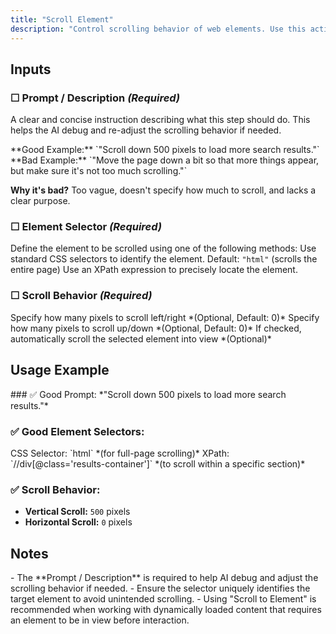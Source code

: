 ```yaml
---
title: "Scroll Element"
description: "Control scrolling behavior of web elements. Use this action to navigate through content, load dynamic elements, or ensure elements are in view before interacting with them."
---
```


## Inputs

### ☐ Prompt / Description *(Required)*
A clear and concise instruction describing what this step should do. This helps the AI debug and re-adjust the scrolling behavior if needed.

<Note type="success">
  **Good Example:** `"Scroll down 500 pixels to load more search results."`
</Note>

<Note type="danger">
  **Bad Example:** `"Move the page down a bit so that more things appear, but make sure it's not too much scrolling."`
  
  **Why it's bad?** Too vague, doesn't specify how much to scroll, and lacks a clear purpose.
</Note>

### ☐ Element Selector *(Required)*
Define the element to be scrolled using one of the following methods:
<CardGroup cols={2}>
  <Card title="CSS Selector">
    Use standard CSS selectors to identify the element.
    Default: `"html"` (scrolls the entire page)
  </Card>
  <Card title="XPath">
    Use an XPath expression to precisely locate the element.
  </Card>
</CardGroup>

### ☐ Scroll Behavior *(Required)*
<CardGroup cols={3}>
  <Card title="Horizontal Scroll">
    Specify how many pixels to scroll left/right
    *(Optional, Default: 0)*
  </Card>
  <Card title="Vertical Scroll">
    Specify how many pixels to scroll up/down
    *(Optional, Default: 0)*
  </Card>
  <Card title="Scroll to Element">
    If checked, automatically scroll the selected element into view
    *(Optional)*
  </Card>
</CardGroup>

## Usage Example

<Card title="Scenario: Scrolling down to load more search results">
  ### ✅ Good Prompt:
  *"Scroll down 500 pixels to load more search results."*

  ### ✅ Good Element Selectors:
  <Card>
    CSS Selector: `html` *(for full-page scrolling)*
  </Card>

  <Card>
    XPath: `//div[@class='results-container']` *(to scroll within a specific section)*
  </Card>

  ### ✅ Scroll Behavior:
  - **Vertical Scroll:** `500` pixels
  - **Horizontal Scroll:** `0` pixels
</Card>

## Notes
<Warning>
  - The **Prompt / Description** is required to help AI debug and adjust the scrolling behavior if needed.
  - Ensure the selector uniquely identifies the target element to avoid unintended scrolling.
  - Using "Scroll to Element" is recommended when working with dynamically loaded content that requires an element to be in view before interaction.
</Warning> 